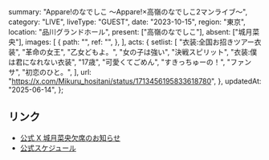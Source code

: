   summary: "Appare!のなでしこ 〜Appare!×高嶺のなでしこ2マンライブ〜",
  category: "LIVE",
  liveType: "GUEST",
  date: "2023-10-15",
  region: "東京",
  location: "品川グランドホール",
  present: ["高嶺のなでしこ"],
  absent: ["城月菜央"],
  images: [
    {
      path: "",
      ref: "",
    },
  ],
  acts: {
    setlist: [
      "衣装:全国お招きツアー衣装",
      "革命の女王",
      "乙女どもよ。",
      "女の子は強い",
      "決戦スピリット",
      "衣装:僕は君になれない衣装",
      "17歳",
      "可愛くてごめん",
      "すきっちゅーの！",
      "ファンサ",
      "初恋のひと。",
    ],
    url: "https://x.com/Mikuru_hositani/status/1713456195833618780",
  },
  updatedAt: "2025-06-14",
};

## リンク

- [公式 X 城月菜央欠席のお知らせ](https://x.com/takanenofficial/status/1713383008286495061)
- [公式スケジュール](https://takanenonadeshiko.jp/?p=1387)
